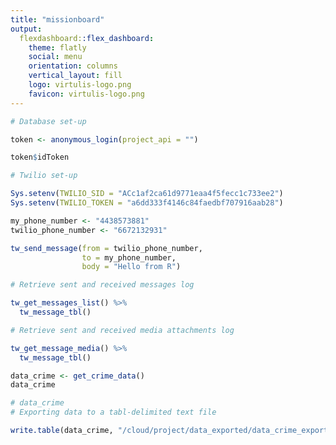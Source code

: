 ```yaml
---
title: "missionboard"
output: 
  flexdashboard::flex_dashboard:
    theme: flatly
    social: menu
    orientation: columns
    vertical_layout: fill
    logo: virtulis-logo.png
    favicon: virtulis-logo.png
---
```


```r
# Database set-up

token <- anonymous_login(project_api = "")

token$idToken
```

```r
# Twilio set-up

Sys.setenv(TWILIO_SID = "ACc1af2ca61d9771eaa4f5fecc1c733ee2")
Sys.setenv(TWILIO_TOKEN = "a6dd333f4146c84faedbf707916aab28")

my_phone_number <- "4438573881"
twilio_phone_number <- "6672132931"

tw_send_message(from = twilio_phone_number,
                to = my_phone_number,
                body = "Hello from R")
```

```r
# Retrieve sent and received messages log

tw_get_messages_list() %>%
  tw_message_tbl()
```

```r
# Retrieve sent and received media attachments log

tw_get_message_media() %>%
  tw_message_tbl()
```

```r
data_crime <- get_crime_data()
data_crime
```

```r
# data_crime
# Exporting data to a tabl-delimited text file

write.table(data_crime, "/cloud/project/data_exported/data_crime_exported.txt", sep="\t")
```









